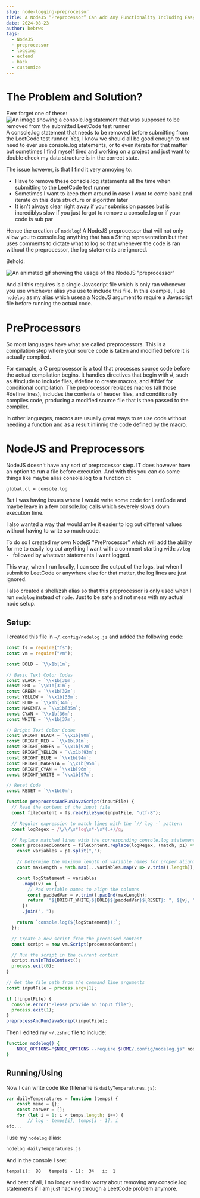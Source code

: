 ```yaml
---
slug: node-logging-preprocessor
title: A NodeJS “Preprocessor” Can Add Any Functionality Including Easy Logging
date: 2024-08-23
author: bebrws
tags:
  - NodeJS
  - preprocessor
  - logging
  - extend
  - hack 
  - customize
---
```


# The Problem and Solution?

Ever forget one of these:
![An image showing a console.log statement that was supposed to be removed from the submitted LeetCode test runner](/static/forgotten-consolelog.png)
A console.log statement that needs to be removed before submitting from the LeetCode test runner.
Yes, I know we should all be good enough to not need to ever use console.log statements, or to even iterate for that matter but sometimes I find myself tired and working on a project and just want to double check my data structure is in the correct state.

The issue however, is that I find it very annoying to:
* Have to remove these console.log statements all the time when submitting to the LeetCode test runner
* Sometimes I want to keep them around in case I want to come back and iterate on this data structure or algorithm later
* It isn't always clear right away if your submission passes but is incrediblys slow if you just forgot to remove a console.log or if your code is sub par

Hence the creation of `nodelog`! A NodeJS preprocessor that will not only allow you to console.log anything that has a String representation but that uses comments to dictate what to log so that whenever the code is ran without the preprocessor, the log statements are ignored.

Behold:

![An animated gif showing the usage of the NodeJS "preprocessor"](/static/nodelog720.mov.gif)

And all this requires is a single Javascript file which is only ran whenever you use whichever alias you use to include this file. In this example, I use `nodelog` as my alias which usesa a NodeJS argument to require a Javascript file before running the actual code.

# PreProcessors

So most languages have what are called preprocessors. This is a compilation step where your source code is taken and modified before it is actually compiled.

For exmaple, a C preprocessor is a tool that processes source code before the actual compilation begins. It handles directives that begin with #, such as #include to include files, #define to create macros, and #ifdef for conditional compilation. The preprocessor replaces macros (all those #define lines), includes the contents of header files, and conditionally compiles code, producing a modified source file that is then passed to the compiler.

In other languages, macros are usually great ways to re use code without needing a function and as a result inlinnig the code defined by the macro.

# NodeJS and Preprocessors

NodeJS doesn't have any sort of preprocessor step.
IT does however have an option to run a file before execution. And with this you can do some things like maybe alias console.log to a function cl:
```
global.cl = console.log
```

But I was having issues where I would write some code for LeetCode and maybe leave in a few console.log calls which severely slows down execution time.

I also wanted a way that would amke it easier to log out different values without having to write so much code.

To do so I created my own NodejS "PreProcessor" which will add the ability for me to easily log out anything I want with a comment starting with:
`//log - ` followed by whatever statements I want logged.

This way, when I run locally, I can see the output of the logs, but when I submit to LeetCode or anywhere else for that matter, the log lines are just ignored.

I also created a shell/zsh alias so that this preprocessor is only used when I run `nodelog` instead of `node`. Just to be safe and not mess with my actual node setup.

## Setup:

I created this file in `~/.config/nodelog.js` and added the following code:

```javascript
const fs = require("fs");
const vm = require("vm");

const BOLD = `\\x1b[1m`;

// Basic Text Color Codes
const BLACK = `\\x1b[30m`;
const RED = `\\x1b[31m`;
const GREEN = `\\x1b[32m`;
const YELLOW = `\\x1b[33m`;
const BLUE = `\\x1b[34m`;
const MAGENTA = `\\x1b[35m`;
const CYAN = `\\x1b[36m`;
const WHITE = `\\x1b[37m`;

// Bright Text Color Codes
const BRIGHT_BLACK = `\\x1b[90m`;
const BRIGHT_RED = `\\x1b[91m`;
const BRIGHT_GREEN = `\\x1b[92m`;
const BRIGHT_YELLOW = `\\x1b[93m`;
const BRIGHT_BLUE = `\\x1b[94m`;
const BRIGHT_MAGENTA = `\\x1b[95m`;
const BRIGHT_CYAN = `\\x1b[96m`;
const BRIGHT_WHITE = `\\x1b[97m`;

// Reset Code
const RESET = `\\x1b[0m`;

function preprocessAndRunJavaScript(inputFile) {
  // Read the content of the input file
  const fileContent = fs.readFileSync(inputFile, "utf-8");

  // Regular expression to match lines with the `// log -` pattern
  const logRegex = /\/\/\s*log\s*-\s*(.+)/g;

  // Replace matched lines with the corresponding console.log statement
  const processedContent = fileContent.replace(logRegex, (match, p1) => {
    const variables = p1.split(",");

    // Determine the maximum length of variable names for proper alignment
    const maxLength = Math.max(...variables.map(v => v.trim().length));

    const logStatement = variables
      .map((v) => {
        // Pad variable names to align the columns
        const paddedVar = v.trim().padEnd(maxLength);
        return `"${BRIGHT_WHITE}${BOLD}${paddedVar}${RESET}: ", ${v}, "\\t"`;
      })
      .join(", ");

    return `console.log(${logStatement});`;
  });

  // Create a new script from the processed content
  const script = new vm.Script(processedContent);

  // Run the script in the current context
  script.runInThisContext();
  process.exit(0);
}

// Get the file path from the command line arguments
const inputFile = process.argv[1];

if (!inputFile) {
  console.error("Please provide an input file");
  process.exit(1);
}
preprocessAndRunJavaScript(inputFile);
```

Then I edited my `~/.zshrc` file to include:
```bash
function nodelog() {
    NODE_OPTIONS="$NODE_OPTIONS --require $HOME/.config/nodelog.js" node $@
}

```

## Running/Using

Now I can write code like (filename is `dailyTemperatures.js`):

```javascript
var dailyTemperatures = function (temps) {
    const memo = {};
    const answer = [];
    for (let i = 1; i < temps.length; i++) {
        // log - temps[i], temps[i - 1], i
etc...
```

I use my `nodelog` alias:
```bash
nodelog dailyTemperatures.js
```

And in the console I see:
```
temps[i]:  80   temps[i - 1]:  34   i:  1
```

And best of all, I no longer need to worry about removing any console.log statements if I am just hacking through a LeetCode problem anymore.
